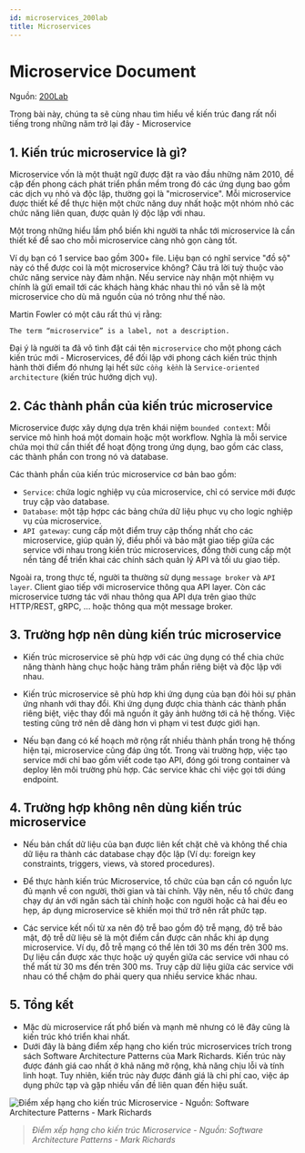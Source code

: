 ```yaml
---
id: microservices_200lab
title: Microservices
---
```


# Microservice Document

Nguồn: [200Lab](https://200lab.io/blog/gioi-thieu-microservice)

Trong bài này, chúng ta sẽ cùng nhau tìm hiểu về kiến trúc đang rất nổi tiếng trong những năm trở lại đây - Microservice

## 1. Kiến trúc microservice là gì?

Microservice vốn là một thuật ngữ được đặt ra vào đầu những năm 2010, đề cập đến phong cách phát triển phần mềm trong đó các ứng dụng bao gồm các dịch vụ nhỏ và độc lập, thường gọi là "microservice". Mỗi microservice được thiết kế để thực hiện một chức năng duy nhất hoặc một nhóm nhỏ các chức năng liên quan, được quản lý độc lập với nhau.

Một trong những hiểu lầm phổ biến khi người ta nhắc tới microservice là cần thiết kế để sao cho mỗi microservice càng nhỏ gọn càng tốt.

Ví dụ bạn có 1 service bao gồm 300+ file. Liệu bạn có nghĩ service "đồ sộ" này có thể được coi là một microservice không? Câu trả lời tuỳ thuộc vào chức năng service này đảm nhận. Nếu service này nhận một nhiệm vụ chính là gửi email tới các khách hàng khác nhau thì nó vẫn sẽ là một microservice cho dù mã nguồn của nó trông như thế nào.

Martin Fowler có một câu rất thú vị rằng:

`The term “microservice” is a label, not a description.`

Đại ý là người ta đã vô tình đặt cái tên `microservice` cho một phong cách kiến trúc mới - Microservices, để đối lập với phong cách kiến trúc thịnh hành thời điểm đó nhưng lại hết sức `cồng kềnh` là `Service-oriented architecture` (kiến trúc hướng dịch vụ).

## 2. Các thành phần của kiến trúc microservice

Microservice được xây dựng dựa trên khái niệm `bounded context`: Mỗi service mô hình hoá một domain hoặc một workflow. Nghĩa là mỗi service chứa mọi thứ cần thiết để hoạt động trong ứng dụng, bao gồm các class, các thành phần con trong nó và database.

Các thành phần của kiến trúc microservice cơ bản bao gồm:

- `Service`: chứa logic nghiệp vụ của microservice, chỉ có service mới được truy cập vào database.
- `Database`: một tập hợpc các bảng chứa dữ liệu phục vụ cho logic nghiệp vụ của microservice.
- `API gateway`: cung cấp một điểm truy cập thống nhất cho các microservice, giúp quản lý, điều phối và bảo mật giao tiếp giữa các service với nhau trong kiến trúc microservices, đồng thời cung cấp một nền tảng để triển khai các chính sách quản lý API và tối ưu giao tiếp.

Ngoài ra, trong thực tế, người ta thường sử dụng `message broker` và `API layer`. Client giao tiếp với microservice thông qua API layer. Còn các microservice tương tác với nhau thông qua API dựa trên giao thức HTTP/REST, gRPC, ... hoặc thông qua một message broker.

## 3. Trường hợp nên dùng kiến trúc microservice

- Kiến trúc microservice sẽ phù hợp với các ứng dụng có thể chia chức năng thành hàng chục hoặc hàng trăm phần riêng biệt và độc lập với nhau.

- Kiến trúc microservice sẽ phù hơp khi ứng dụng của bạn đỏi hỏi sự phản ứng nhanh với thay đổi. Khi ứng dụng được chia thành các thành phần riêng biệt, việc thay đổi mã nguồn ít gây ảnh hưởng tới cả hệ thống. Việc testing cũng trở nên dễ dàng hơn vì phạm vi test được giới hạn.

- Nếu bạn đang có kế hoạch mở rộng rất nhiều thành phần trong hệ thống hiện tại, microservice cũng đáp ứng tốt. Trong vài trường hợp, việc tạo service mới chỉ bao gồm viết code tạo API, đóng gói trong container và deploy lên môi trường phù hợp. Các service khác chỉ việc gọi tới dúng endpoint.

## 4. Trường hợp không nên dùng kiến trúc microservice

- Nếu bản chất dữ liệu của bạn được liên kết chặt chẽ và không thể chia dữ liệu ra thành các database chạy độc lập (Ví dụ: foreign key constraints, triggers, views, và stored procedures).

- Để thực hành kiến trúc Microservice, tổ chức của bạn cần có nguồn lực đủ mạnh về con người, thời gian và tài chính. Vậy nên, nếu tổ chức đang chạy dự án với ngân sách tài chính hoặc con người hoặc cả hai đều eo hẹp, áp dụng microservice sẽ khiến mọi thứ trở nên rất phức tạp.

- Các service kết nối từ xa nên độ trễ bao gồm độ trễ mạng, độ trễ bảo mật, độ trễ dữ liệu sẽ là một điểm cần được cân nhắc khi áp dụng microservice. Ví dụ, đỗ trễ mạng có thể lên tới 30 ms đến trên 300 ms. Dự liệu cần được xác thực hoặc uỷ quyền giữa các service với nhau có thể mất từ 30 ms đến trên 300 ms. Truy cập dữ liệu giữa các service với nhau có thể chậm do phải query qua nhiều service khác nhau.

## 5. Tổng kết

- Mặc dù microservice rất phổ biến và mạnh mẽ nhưng có lẽ đây cũng là kiến ​​trúc khó triển khai nhất.
- Dưới đây là bảng điểm xếp hạng cho kiến trúc microservices trích trong sách Software Architecture Patterns của Mark Richards. Kiến trúc này được đánh giá cao nhất ở khả năng mở rộng, khả năng chịu lỗi và tính linh hoạt. Tuy nhiên, kiến trúc này được đánh giá là chi phí cao, việc áp dụng phức tạp và gặp nhiều vấn đề liên quan đến hiệu suất.

![Điểm xếp hạng cho kiến trúc Microservice - Nguồn: Software Architecture Patterns - Mark Richards](/img/200lab/micro-service.jpg)

> _Điểm xếp hạng cho kiến trúc Microservice - Nguồn: Software Architecture Patterns - Mark Richards_
